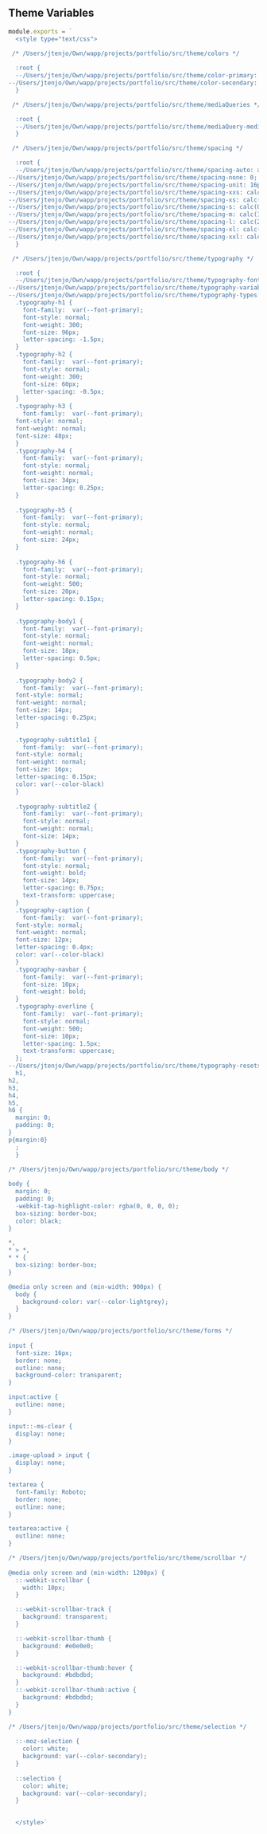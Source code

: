 
<Meta title='Theme|Variables' />

## Theme Variables

```js
module.exports = `
  <style type="text/css">
  
 /* /Users/jtenjo/Own/wapp/projects/portfolio/src/theme/colors */

  :root {
  --/Users/jtenjo/Own/wapp/projects/portfolio/src/theme/color-primary: #26C6DA;
--/Users/jtenjo/Own/wapp/projects/portfolio/src/theme/color-secondary: #FF6F00;
  }

 /* /Users/jtenjo/Own/wapp/projects/portfolio/src/theme/mediaQueries */

  :root {
  --/Users/jtenjo/Own/wapp/projects/portfolio/src/theme/mediaQuery-mediaQueries: [object Object];
  }

 /* /Users/jtenjo/Own/wapp/projects/portfolio/src/theme/spacing */

  :root {
  --/Users/jtenjo/Own/wapp/projects/portfolio/src/theme/spacing-auto: auto;
--/Users/jtenjo/Own/wapp/projects/portfolio/src/theme/spacing-none: 0;
--/Users/jtenjo/Own/wapp/projects/portfolio/src/theme/spacing-unit: 16px;
--/Users/jtenjo/Own/wapp/projects/portfolio/src/theme/spacing-xxs: calc(0.25 * var(--spacing-unit));
--/Users/jtenjo/Own/wapp/projects/portfolio/src/theme/spacing-xs: calc(0.5 * var(--spacing-unit));
--/Users/jtenjo/Own/wapp/projects/portfolio/src/theme/spacing-s: calc(0.75 * var(--spacing-unit));
--/Users/jtenjo/Own/wapp/projects/portfolio/src/theme/spacing-m: calc(1.25 * var(--spacing-unit));
--/Users/jtenjo/Own/wapp/projects/portfolio/src/theme/spacing-l: calc(2 * var(--spacing-unit));
--/Users/jtenjo/Own/wapp/projects/portfolio/src/theme/spacing-xl: calc(3.25 * var(--spacing-unit));
--/Users/jtenjo/Own/wapp/projects/portfolio/src/theme/spacing-xxl: calc(5.25 * var(--spacing-unit));
  }

 /* /Users/jtenjo/Own/wapp/projects/portfolio/src/theme/typography */

  :root {
  --/Users/jtenjo/Own/wapp/projects/portfolio/src/theme/typography-fonts: montserrat,roboto;
--/Users/jtenjo/Own/wapp/projects/portfolio/src/theme/typography-variables: [object Object];
--/Users/jtenjo/Own/wapp/projects/portfolio/src/theme/typography-types: 
  .typography-h1 {
    font-family:  var(--font-primary);
    font-style: normal;
    font-weight: 300;
    font-size: 96px;
    letter-spacing: -1.5px;
  }
  .typography-h2 {
    font-family:  var(--font-primary);
    font-style: normal;
    font-weight: 300;
    font-size: 60px;
    letter-spacing: -0.5px;
  }
  .typography-h3 {
    font-family:  var(--font-primary);
  font-style: normal;
  font-weight: normal;
  font-size: 48px;
  }
  .typography-h4 {
    font-family:  var(--font-primary);
    font-style: normal;
    font-weight: normal;
    font-size: 34px;
    letter-spacing: 0.25px;
  }
  
  .typography-h5 {
    font-family:  var(--font-primary);
    font-style: normal;
    font-weight: normal;
    font-size: 24px;
  }
  
  .typography-h6 {
    font-family:  var(--font-primary);
    font-style: normal;
    font-weight: 500;
    font-size: 20px;
    letter-spacing: 0.15px;
  }
  
  .typography-body1 {
    font-family:  var(--font-primary);
    font-style: normal;
    font-weight: normal;
    font-size: 18px;
    letter-spacing: 0.5px;
  }
  
  .typography-body2 {
    font-family:  var(--font-primary);
  font-style: normal;
  font-weight: normal;
  font-size: 14px;
  letter-spacing: 0.25px;
  }
  
  .typography-subtitle1 {
    font-family:  var(--font-primary);
  font-style: normal;
  font-weight: normal;
  font-size: 16px;
  letter-spacing: 0.15px;
  color: var(--color-black)
  }
  
  .typography-subtitle2 {
    font-family:  var(--font-primary);
    font-style: normal;
    font-weight: normal;
    font-size: 14px;
  }
  .typography-button {
    font-family:  var(--font-primary);
    font-style: normal;
    font-weight: bold;
    font-size: 14px;
    letter-spacing: 0.75px;
    text-transform: uppercase;
  }
  .typography-caption {
    font-family:  var(--font-primary);
  font-style: normal;
  font-weight: normal;
  font-size: 12px;
  letter-spacing: 0.4px;
  color: var(--color-black)
  }
  .typography-navbar {
    font-family:  var(--font-primary);
    font-size: 10px;
    font-weight: bold;
  }
  .typography-overline {
    font-family:  var(--font-primary);
    font-style: normal;
    font-weight: 500;
    font-size: 10px;
    letter-spacing: 1.5px;
    text-transform: uppercase;
  };
--/Users/jtenjo/Own/wapp/projects/portfolio/src/theme/typography-resets: 
  h1,
h2,
h3,
h4,
h5,
h6 {
  margin: 0;
  padding: 0;
}
p{margin:0}
  ;
  }

/* /Users/jtenjo/Own/wapp/projects/portfolio/src/theme/body */
      
body {
  margin: 0;
  padding: 0;
  -webkit-tap-highlight-color: rgba(0, 0, 0, 0);
  box-sizing: border-box;  
  color: black;
}

*,
* > *,
* * {
  box-sizing: border-box;
}

@media only screen and (min-width: 900px) {
  body {
    background-color: var(--color-lightgrey);
  }
}

/* /Users/jtenjo/Own/wapp/projects/portfolio/src/theme/forms */
      
input {
  font-size: 16px;
  border: none;
  outline: none;
  background-color: transparent;
}

input:active {
  outline: none;
}

input::-ms-clear {
  display: none;
}

.image-upload > input {
  display: none;
}

textarea {
  font-family: Roboto;
  border: none;
  outline: none;
}

textarea:active {
  outline: none;
}

/* /Users/jtenjo/Own/wapp/projects/portfolio/src/theme/scrollbar */
      
@media only screen and (min-width: 1200px) {
  ::-webkit-scrollbar {
    width: 10px;
  }

  ::-webkit-scrollbar-track {
    background: transparent;
  }

  ::-webkit-scrollbar-thumb {
    background: #e0e0e0;
  }

  ::-webkit-scrollbar-thumb:hover {
    background: #bdbdbd;
  }
  ::-webkit-scrollbar-thumb:active {
    background: #bdbdbd;
  }
}

/* /Users/jtenjo/Own/wapp/projects/portfolio/src/theme/selection */
      
  ::-moz-selection {
    color: white;
    background: var(--color-secondary);
  }
  
  ::selection {
    color: white;
    background: var(--color-secondary);
  }

 
  </style>`
```
